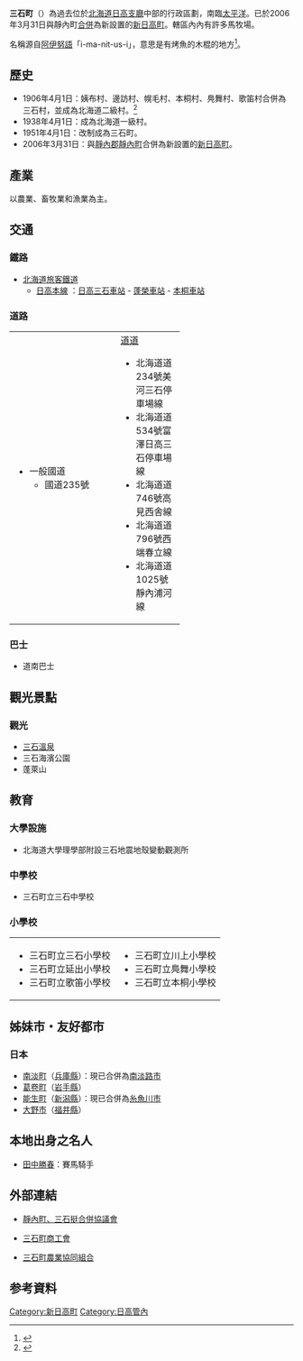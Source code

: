 {{日本町村 (廢除)
| 自治體名=三石
| 町村=町
| 町村章=
| 日文原名=三石町
| 平假名=みついしちょう
| 羅馬字拼音=Mitsuishi-chō
| 廢除時間=2006年3月31日
| 廢除理由=[[新設合併|新設合併]]
| 廢除時處置='''三石町'''、[[靜內町|靜內町]]→[[新日高町|新日高町]]
| 現在自治體=新日高町
| 都道府縣=北海道
| 支廳=日高支廳
| 郡=三石郡
| 編號=01606-3
| 面積=346.23
| 邊界未定=
| 人口=5,020
| 統計時間=2006年3月31日
| 自治體=[[浦河町|浦河町]]、[[靜內町|靜內町]]
| 樹=[[青梻|青梻]]
| 花=[[玫瑰|玫瑰]]
| 其他象徵物=
| 其他象徵=
| 郵遞區號=059-3195
| 所在地=三石郡三石町字本町212番地
| 電話號碼=146-33-2111
| 外部連結=http://www3.ocn.ne.jp/~h-3214/
| 經度=
| 緯度=
| 地圖=
| 註記=人口：[http://www.pref.hokkaido.lg.jp/sk/tuk/900brr/0503.htm 北海道官方網頁]
}}
'''三石町'''（{{jpn|j=三石町|hg=みついしちょう|rm=Mitsuishi chō|f=y}}）為過去位於[[北海道|北海道]][[日高支廳|日高支廳]]中部的行政區劃，南臨[[太平洋|太平洋]]。已於2006年3月31日與靜內町[[市町村合併|合併]]為新設置的[[新日高町|新日高町]]。轄區內內有許多馬牧場。

名稱源自[[阿伊努語|阿伊努語]]「i-ma-nit-us-i」，意思是有烤魚的木棍的地方<ref>{{Cite web|url=http://www.pref.hokkaido.lg.jp/ks/ass/grp/121130P.pdf|title=アイヌ語地名リスト|accessdate=2017-08-17|author=北海道庁|date=|publisher=北海道庁|archive-date=2016-05-27|archive-url=https://web.archive.org/web/20160527172651/http://www.pref.hokkaido.lg.jp/ks/ass/grp/121130P.pdf|dead-url=no}}</ref>。

== 歷史 ==
*1906年4月1日：姨布村、邊訪村、幌毛村、本桐村、鳧舞村、歌笛村合併為三石村，並成為北海道二級村。<ref>{{Cite web| url=http://homepage1.nifty.com/ishato/tiri/sityoson/01hokkai/01_hokkai11.htm#hidaka| title=市町村的變遷 - 北海道［道央・道南］| publisher=ISSIE| accessdate=2008年6月14日| language=ja| deadurl=yes| archiveurl=https://web.archive.org/web/20090930122953/http://homepage1.nifty.com/ishato/tiri/sityoson/01hokkai/01_hokkai11.htm#hidaka| archivedate=2009年9月30日}}</ref>
*1938年4月1日：成為北海道一級村。
*1951年4月1日：改制成為三石町。
*2006年3月31日：與[[靜內郡|靜內郡]][[靜內町|靜內町]]合併為新設置的[[新日高町|新日高町]]。

== 產業 ==
以農業、畜牧業和漁業為主。

== 交通 ==
=== 鐵路 ===
*[[北海道旅客鐵道|北海道旅客鐵道]]
**[[日高本線|日高本線]] ：[[日高三石車站|日高三石車站]] - [[蓬榮車站|蓬榮車站]] - [[本桐車站|本桐車站]]

=== 道路 ===

{| width="60%"
|-----
| valign="top" width="50%" |
*一般國道
**國道235號
| valign="top" |
;[[都道府縣道|道道]]
*北海道道234號美河三石停車場線
*北海道道534號富澤日高三石停車場線
*北海道道746號高見西舎線
*北海道道796號西端春立線
*北海道道1025號靜內浦河線
|}

=== 巴士 ===
*道南巴士 

== 觀光景點 ==
=== 觀光 ===
*[[三石溫泉|三石溫泉]]
*三石海濱公園
*蓬萊山

== 教育 ==
=== 大學設施 ===
*北海道大學理學部附設三石地震地殼變動觀測所 

=== 中學校 ===
*三石町立三石中學校

=== 小學校 ===

{| width="90%"
|-----
| valign="top" width="50%" |
*三石町立三石小學校
*三石町立延出小學校
*三石町立歌笛小學校
| valign="top" width="50%" |
*三石町立川上小學校
*三石町立鳧舞小學校
*三石町立本桐小學校
|}

== 姊妹市・友好都市 ==
=== 日本 ===
*[[南淡町|南淡町]]（[[兵庫縣|兵庫縣]]）：現已合併為[[南淡路市|南淡路市]]
*[[葛卷町|葛卷町]]（[[岩手縣|岩手縣]]）
*[[能生町|能生町]]（[[新潟縣|新潟縣]]）：現已合併為[[糸魚川市|糸魚川市]]
*[[大野市|大野市]]（[[福井縣|福井縣]]）

== 本地出身之名人 ==
*[[田中勝春|田中勝春]]：賽馬騎手

== 外部連結 ==
*{{Ja icon}}[https://web.archive.org/web/20070927105305/http://north.hokkai.net/shizunai.mitsuishi.gappeikyo/ 靜內町、三石挺合併協議會]
*{{Ja icon}}[https://web.archive.org/web/20080113202042/http://www.mitsuishi.info/ 三石町商工會]
*{{Ja icon}}[http://www.jamitsuishi.com/ 三石町農業協同組合]{{Wayback|url=http://www.jamitsuishi.com/ |date=20080430182220 }}

== 参考資料 ==
<div class="references-small">
<references />
</div>

{{日高支廳}}
{{Authority control}}

[[Category:新日高町|Category:新日高町]]
[[Category:日高管內|Category:日高管內]]